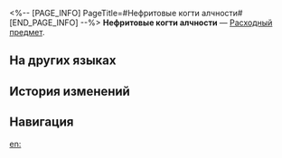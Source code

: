 <%-- [PAGE_INFO]
PageTitle=#Нефритовые когти алчности#
[END_PAGE_INFO] --%>
{{Предмет Инфобокс
|id          = 408903
|Изображение = Предмет Нефритовые когти алчности.png
|Тип         = Расходный предмет
|Инвентарь   = Расходные предметы
|Редкость    = 5
|Эффект      = 
|Описание    = Устройство для поиска сокровищ, которое можно использовать неограниченное количество раз. После использования оно показывает местонахождение 1 обычного сундука на Лофу Сяньчжоу.
|Источник1   = [[«Пагода ювелира»]]
}}
{{Описание|Когда-то в Альянсе Сяньчжоу жил жадный хелиоби по имени Вэнье. Его марионетки повсюду искали сокровища. В качестве наказания Комиссия десяти владык расщепила его сознание и запечатала его в руках из нефрита. Когда рядом есть сокровище, рука указывает на него пальцем.<br /><br />''«Всё чужое - моё».''}}
'''Нефритовые когти алчности''' — [[Расходный предмет]].

==На других языках==
{{На других языках
|en   = Rare Jade Claw
|zhs  = 殄珍玉爪
|zht  = 殄珍玉爪
|ja   = 宝探しの爪
|ko   = 보물이 고픈 옥손
|es   = Garras de jade de la codicia
|fr   = Griffe de jade vorace
|ru   = Нефритовые когти алчности
|th   = กรงเล็บหยกทะลวงสมบัติ
|vi   = Tay Ngọc Trộm Báu
|de   = Gierige Jadeklaue
|id   = Rare Jade Claw
|pt   = Garra de Jade Rara
}}

==История изменений==
{{История изменений|3.5}}

==Навигация==
{{Расходные предметы Навбокс}}

[[en:]]